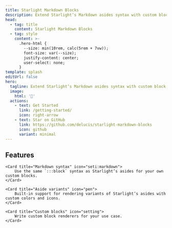 ```yaml
---
title: Starlight Markdown Blocks
description: Extend Starlight’s Markdown asides syntax with custom block types
head:
  - tag: title
    content: Starlight Markdown Blocks
  - tag: style
    content: >-
      .hero-html {
        --size: min(10rem, calc(5rem + 7vw));
        font-size: var(--size);
        justify-content: center;
        user-select: none;
      }
template: splash
editUrl: false
hero:
  tagline: Extend Starlight’s Markdown asides syntax with custom block types
  image:
    html: '📝'
  actions:
    - text: Get Started
      link: /getting-started/
      icon: right-arrow
    - text: Star on GitHub
      link: https://github.com/delucis/starlight-markdown-blocks
      icon: github
      variant: minimal
---
```



## Features

<CardGrid>

    <Card title="Markdown syntax" icon="seti:markdown">
    	Use the same `:::block` syntax as Starlight’s asides for your own custom blocks.
    </Card>

    <Card title="Aside variants" icon="pen">
    	Built-in support for rendering variants of Starlight’s asides with custom colors and icons.
    </Card>

    <Card title="Custom blocks" icon="setting">
    	Write custom block renderers for your use case.
    </Card>

</CardGrid>
